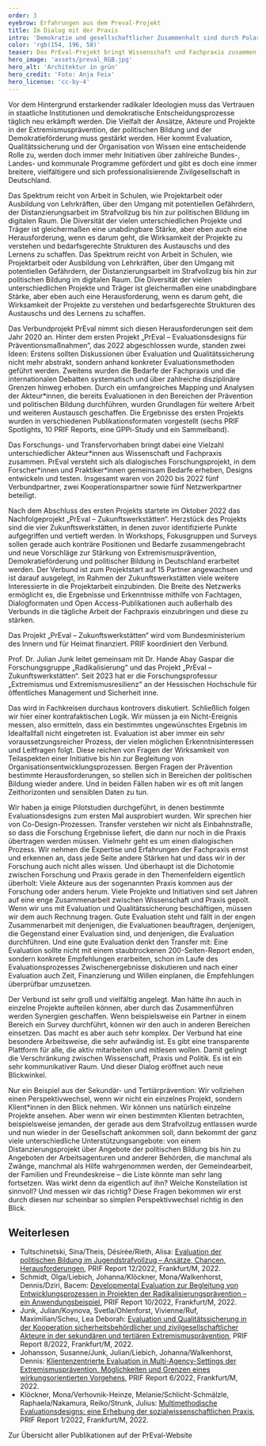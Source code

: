 ```yaml
---
order: 3
eyebrow: Erfahrungen aus dem Preval-Projekt
title: Im Dialog mit der Praxis
intro: 'Demokratie und gesellschaftlicher Zusammenhalt sind durch Polarisierungstendenzen, neue Protestdynamiken und extremistische Gruppierungen herausgefordert. Die Anschläge von Hanau und Halle haben die Aufmerksamkeit für das Gewaltpotential des Rechtsextremismus erhöht. Durch das Erstarken von Querdenken und der Reichsbürger-Bewegung sind radikale Ideologien im gesellschaftlichen Fokus. Vor diesem Hintergrund haben Extremismusprävention, politische Bildung und Demokratieförderung eine gesteigerte Bedeutung. Der PrEval-Verbund beschäftigt sich mit Evaluation und Qualitätssicherung in diesen Bereichen. Das erste Projekt „PrEval – Evaluationsdesigns für Präventionsmaßnahmen“ wurde im Jahr 2022 abgeschlossen.'
color: 'rgb(154, 196, 58)'
teaser: Das PrEval-Projekt bringt Wissenschaft und Fachpraxis zusammen, um Evaluation in der Extremismusprävention, Politischen Bildung und Demokratieförderung zu stärken. Julian Junk berichtet von Erfahrungen aus dem Projekt.
hero_image: 'assets/preval_RGB.jpg'
hero_alt: 'Architektur in grün'
hero_credit: 'Foto: Anja Feix'
hero_license: 'cc-by-4'
---
```


<Leadin>Vor dem Hintergrund</Leadin> erstarkender radikaler Ideologien muss das Vertrauen in staatliche Institutionen und demokratische Entscheidungsprozesse täglich neu erkämpft werden. Die Vielfalt der Ansätze, Akteure und Projekte in der Extremismusprävention, der politischen Bildung und der Demokratieförderung muss gestärkt werden. Hier kommt Evaluation, Qualitätssicherung und der Organisation von Wissen eine entscheidende Rolle zu, werden doch immer mehr Initiativen über zahlreiche Bundes-, Landes- und kommunale Programme gefördert und gibt es doch eine immer breitere, vielfältigere und sich professionalisierende Zivilgesellschaft in Deutschland.

Das Spektrum reicht von Arbeit in Schulen, wie Projektarbeit oder Ausbildung von Lehrkräften, über den Umgang mit potentiellen Gefährdern, der Distanzierungsarbeit im Strafvollzug bis hin zur politischen Bildung im digitalen Raum. Die Diversität der vielen unterschiedlichen Projekte und Träger ist gleichermaßen eine unabdingbare Stärke, aber eben auch eine Herausforderung, wenn es darum geht, die Wirksamkeit der Projekte zu verstehen und bedarfsgerechte Strukturen des Austauschs und des Lernens zu schaffen. Das Spektrum reicht von Arbeit in Schulen, wie Projektarbeit oder Ausbildung von Lehrkräften, über den Umgang mit potentiellen Gefährdern, der Distanzierungsarbeit im Strafvollzug bis hin zur politischen Bildung im digitalen Raum. Die Diversität der vielen unterschiedlichen Projekte und Träger ist gleichermaßen eine unabdingbare Stärke, aber eben auch eine Herausforderung, wenn es darum geht, die Wirksamkeit der Projekte zu verstehen und bedarfsgerechte Strukturen des Austauschs und des Lernens zu schaffen.

Das Verbundprojekt PrEval nimmt sich diesen Herausforderungen seit dem Jahr 2020 an. Hinter dem ersten Projekt „PrEval – Evaluationsdesigns für Präventionsmaßnahmen“, das 2022 abgeschlossen wurde, standen zwei Ideen: Erstens sollten Diskussionen über Evaluation und Qualitätssicherung nicht mehr abstrakt, sondern anhand konkreter Evaluationsmethoden geführt werden. Zweitens wurden die Bedarfe der Fachpraxis und die internationalen Debatten systematisch und über zahlreiche disziplinäre Grenzen hinweg erhoben. Durch ein umfangreiches Mapping und Analysen der Akteur\*innen, die bereits Evaluationen in den Bereichen der Prävention und politischen Bildung durchführen, wurden Grundlagen für weitere Arbeit und weiteren Austausch geschaffen. Die Ergebnisse des ersten Projekts wurden in verschiedenen Publikationsformaten vorgestellt (sechs PRIF Spotlights, 10 PRIF Reports, eine GPPi-Study und ein Sammelband).

Das Forschungs- und Transfervorhaben bringt dabei eine Vielzahl unterschiedlicher Akteur\*innen aus Wissenschaft und Fachpraxis zusammen. PrEval versteht sich als dialogisches Forschungsprojekt, in dem Forscher\*innen und Praktiker\*innen gemeinsam Bedarfe erheben, Designs entwickeln und testen. Insgesamt waren von 2020 bis 2022 fünf Verbundpartner, zwei Kooperationspartner sowie fünf Netzwerkpartner beteiligt.

Nach dem Abschluss des ersten Projekts startete im Oktober 2022 das Nachfolgeprojekt „PrEval – Zukunftswerkstätten“. Herzstück des Projekts sind die vier Zukunftswerkstätten, in denen zuvor identifizierte Punkte aufgegriffen und vertieft werden. In Workshops, Fokusgruppen und Surveys sollen gerade auch konträre Positionen und Bedarfe zusammengebracht und neue Vorschläge zur Stärkung von Extremismusprävention, Demokratieförderung und politischer Bildung in Deutschland erarbeitet werden. Der Verbund ist zum Projektstart auf 15 Partner angewachsen und ist darauf ausgelegt, im Rahmen der Zukunftswerkstätten viele weitere Interessierte in die Projektarbeit einzubinden. Die Breite des Netzwerks ermöglicht es, die Ergebnisse und Erkenntnisse mithilfe von Fachtagen, Dialogformaten und Open Access-Publikationen auch außerhalb des Verbunds in die tägliche Arbeit der Fachpraxis einzubringen und diese zu stärken.

Das Projekt „PrEval – Zukunftswerkstätten“ wird vom Bundesministerium des Innern und für Heimat finanziert. PRIF koordiniert den Verbund.

<Interview title="Interview mit Julian Junk">
<InterviewParticipant name="Julian Junk" image="assets/Julian_RGB.jpg" image_alt="Mann mit Jackett">

Prof. Dr. Julian Junk leitet gemeinsam mit Dr. Hande Abay Gaspar die Forschungsgruppe „Radikalisierung“ und das Projekt „PrEval – Zukunftswerkstätten“. Seit 2023 hat er die Forschungsprofessur „Extremismus und Extremismusresilienz“ an der Hessischen Hochschule für öffentliches Management und Sicherheit inne.

</InterviewParticipant>
<InterviewQuestion q="Q: Kann man den Erfolg von Prävention messen?">

Das wird in Fachkreisen durchaus kontrovers diskutiert. Schließlich folgen wir hier einer kontrafaktischen Logik. Wir müssen ja ein Nicht-Ereignis messen, also ermitteln, dass ein bestimmtes ungewünschtes Ergebnis im Idealfallfall nicht eingetreten ist. Evaluation ist aber immer ein sehr voraussetzungsreicher Prozess, der vielen möglichen Erkenntnisinteressen und Leitfragen folgt. Diese reichen von Fragen der Wirksamkeit von Teilaspekten einer Initiative bis hin zur Begleitung von Organisationsentwicklungsprozessen. Bergen Fragen der Prävention bestimmte Herausforderungen, so stellen sich in Bereichen der politischen Bildung wieder andere. Und in beiden Fällen haben wir es oft mit langen Zeithorizonten und sensiblen Daten zu tun.

</InterviewQuestion>
<InterviewQuestion q="Wie greifen Forschung und Transfer im PrEval-Projekt ineinander?">

Wir haben ja einige Pilotstudien durchgeführt, in denen bestimmte Evaluationsdesigns zum ersten Mal ausprobiert wurden. Wir sprechen hier von Co-Design-Prozessen. Transfer verstehen wir nicht als Einbahnstraße, so dass die Forschung Ergebnisse liefert, die dann nur noch in die Praxis übertragen werden müssen. Vielmehr geht es um einen dialogischen Prozess. Wir nehmen die Expertise und Erfahrungen der Fachpraxis ernst und erkennen an, dass jede Seite andere Stärken hat und dass wir in der Forschung auch nicht alles wissen. Und überhaupt ist die Dichotomie zwischen Forschung und Praxis gerade in den Themenfeldern eigentlich überholt: Viele Akteure aus der sogenannten Praxis kommen aus der Forschung oder anders herum. Viele Projekte und Initiativen sind seit Jahren auf eine enge Zusammenarbeit zwischen Wissenschaft und Praxis gepolt. Wenn wir uns mit Evaluation und Qualitätssicherung beschäftigen, müssen wir dem auch Rechnung tragen. Gute Evaluation steht und fällt in der engen Zusammenarbeit mit denjenigen, die Evaluationen beauftragen, denjenigen, die Gegenstand einer Evaluation sind, und denjenigen, die Evaluation durchführen. Und eine gute Evaluation denkt den Transfer mit: Eine Evaluation sollte nicht mit einem staubtrockenen 200-Seiten-Report enden, sondern konkrete Empfehlungen erarbeiten, schon im Laufe des Evaluationsprozesses Zwischenergebnisse diskutieren und nach einer Evaluation auch Zeit, Finanzierung und Willen einplanen, die Empfehlungen überprüfbar umzusetzen.

</InterviewQuestion>
<InterviewQuestion q="Was zeichnet die Arbeitsweise im PrEval-Verbund aus?">

Der Verbund ist sehr groß und vielfältig angelegt. Man hätte ihn auch in einzelne Projekte aufteilen können, aber durch das Zusammenführen werden Synergien geschaffen. Wenn beispielsweise ein Partner in einem Bereich ein Survey durchführt, können wir den auch in anderen Bereichen einsetzen. Das macht es aber auch sehr komplex. Der Verbund hat eine besondere Arbeitsweise, die sehr aufwändig ist. Es gibt eine transparente Plattform für alle, die aktiv mitarbeiten und mitlesen wollen. Damit gelingt die Verschränkung zwischen Wissenschaft, Praxis und Politik. Es ist ein sehr kommunikativer Raum. Und dieser Dialog eröffnet auch neue Blickwinkel.

</InterviewQuestion>

<InterviewQuestion q="Welche neuen Blickwinkel sind das?">

Nur ein Beispiel aus der Sekundär- und Tertiärprävention: Wir vollziehen einen Perspektivwechsel, wenn wir nicht ein einzelnes Projekt, sondern Klient\*innen in den Blick nehmen. Wir können uns natürlich einzelne Projekte ansehen. Aber wenn wir einen bestimmten Klienten betrachten, beispielsweise jemanden, der gerade aus dem Strafvollzug entlassen wurde und nun wieder in der Gesellschaft ankommen soll, dann bekommt der ganz viele unterschiedliche Unterstützungsangebote: von einem Distanzierungsprojekt über Angebote der politischen Bildung bis hin zu Angeboten der Arbeitsagenturen und anderer Behörden, die manchmal als Zwänge, manchmal als Hilfe wahrgenommen werden, der Gemeindearbeit, der Familien und Freundeskreise – die Liste könnte man sehr lang fortsetzen. Was wirkt denn da eigentlich auf ihn? Welche Konstellation ist sinnvoll? Und messen wir das richtig? Diese Fragen bekommen wir erst durch diesen nur scheinbar so simplen Perspektivwechsel richtig in den Blick.

</InterviewQuestion>

</Interview>

<Notes>

## Weiterlesen

- Tultschinetski, Sina/Theis, Désirée/Rieth, Alisa: [Evaluation der politischen Bildung im Jugendstrafvollzug – Ansätze, Chancen, Herausforderungen](https://www.hsfk.de/publikationen/publikationssuche/publikation/evaluation-der-politischen-bildung-im-jugendstrafvollzug-ansaetze-chancen-herausforderungen), PRIF Report 12/2022, Frankfurt/M, 2022.
- Schmidt, Olga/Liebich, Johanna/Klöckner, Mona/Walkenhorst, Dennis/Dziri, Bacem: [Developmental Evaluation zur Begleitung von Entwicklungsprozessen in Projekten der Radikalisierungsprävention – ein Anwendungsbeispiel](https://www.hsfk.de/publikationen/publikationssuche/publikation/developmental-evaluation-zur-begleitung-von-entwicklungsprozessen-in-projekten-der-radikalisierungspraevention-ein-anwendungsbeispiel), PRIF Report 10/2022, Frankfurt/M, 2022.
- Junk, Julian/Koynova, Svetla/Ohlenforst, Vivienne/Ruf, Maximilian/Scheu, Lea Deborah: [Evaluation und Qualitätssicherung in der Kooperation sicherheitsbehördlicher und zivilgesellschaftlicher Akteure in der sekundären und tertiären Extremismusprävention](https://www.hsfk.de/publikationen/publikationssuche/publikation/evaluation-und-qualitaetssicherung-in-der-kooperation-sicherheitsbehoerdlicher-und-zivilgesellschaftlicher-akteure-in-der-sekundaeren-und-tertiaeren-extremismuspraevention), PRIF Report 8/2022, Frankfurt/M, 2022.
- Johansson, Susanne/Junk, Julian/Liebich, Johanna/Walkenhorst, Dennis: [Klientenzentrierte Evaluation in Multi-Agency-Settings der Extremismusprävention. Möglichkeiten und Grenzen eines wirkungsorientierten Vorgehens](https://www.hsfk.de/publikationen/publikationssuche/publikation/klientenzentrierte-evaluation-in-multi-agency-settings-der-extremismuspraevention), PRIF Report 6/2022, Frankfurt/M, 2022.
- Klöckner, Mona/Verhovnik-Heinze, Melanie/Schlicht-Schmälzle, Raphaela/Nakamura, Reiko/Strunk, Julius: [Multimethodische Evaluationsdesigns: eine Erhebung der sozialwissenschaftlichen Praxis](https://www.hsfk.de/publikationen/publikationssuche/publikation/multimethodische-evaluationsdesigns-eine-erhebung-der-sozialwissenschaftlichen-praxis), PRIF Report 1/2022, Frankfurt/M, 2022.

</Notes>

<CallToAction url="https://preval.hsfk.de/ergebnisse">

Zur Übersicht aller Publikationen auf der PrEval-Website

</CallToAction>
